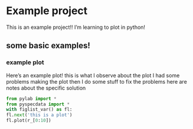 # Example project

This is an example project!! I'm learning to plot in python!

## some basic examples!

### example plot {#sec:examplePlot1}

Here's an example plot!
<obs time="7/8/25 20:08" author="JF"> this is what I observe about the
plot</obs>
<err>
    <obs time="7/8/25 20:06" author="JF"> I had some problems making the plot</obs>
    then
    I do some stuff to fix the problems
    <obs time="7/8/25 20:08" author="JF"> here are notes about the specific
    solution</obs>
</err>

```python
from pylab import *
from pyspecdata import *
with figlist_var() as fl:
fl.next('this is a plot')
fl.plot(r_[0:10])
```

